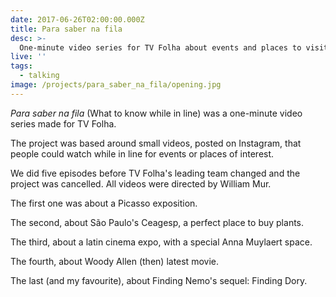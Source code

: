 ```yaml
---
date: 2017-06-26T02:00:00.000Z
title: Para saber na fila
desc: >-
  One-minute video series for TV Folha about events and places to visit
live: ''
tags:
  - talking
image: /projects/para_saber_na_fila/opening.jpg
---
```


_Para saber na fila_ (What to know while in line) was a one-minute video series made for TV Folha.

The project was based around small videos, posted on Instagram, that people could watch while in line for events or places of interest.

We did five episodes before TV Folha's leading team changed and the project was cancelled. All videos were directed by William Mur.

The first one was about a Picasso exposition.

<div
  className="video"
  title="Para saber na fila"
  data-video="BdKAZP_XSZg"
></div>

The second, about São Paulo's Ceagesp, a perfect place to buy plants.

<div
  className="video"
  title="Para saber na fila"
  data-video="rhy-zUqHF9U"
></div>

The third, about a latin cinema expo, with a special Anna Muylaert space.

<div
  className="video"
  title="Para saber na fila"
  data-video="ow8rrsPXzZ8"
></div>

The fourth, about Woody Allen (then) latest movie.

<div
  className="video"
  title="Para saber na fila"
  data-video="LACEpitXses"
></div>

The last (and my favourite), about Finding Nemo's sequel: Finding Dory.

<div
  className="video"
  title="Para saber na fila"
  data-video="RMTy8Ks_WCA"
></div>
